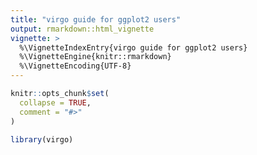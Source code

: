 ```yaml
---
title: "virgo guide for ggplot2 users"
output: rmarkdown::html_vignette
vignette: >
  %\VignetteIndexEntry{virgo guide for ggplot2 users}
  %\VignetteEngine{knitr::rmarkdown}
  %\VignetteEncoding{UTF-8}
---
```


```r
knitr::opts_chunk$set(
  collapse = TRUE,
  comment = "#>"
)
```

```r
library(virgo)
```
